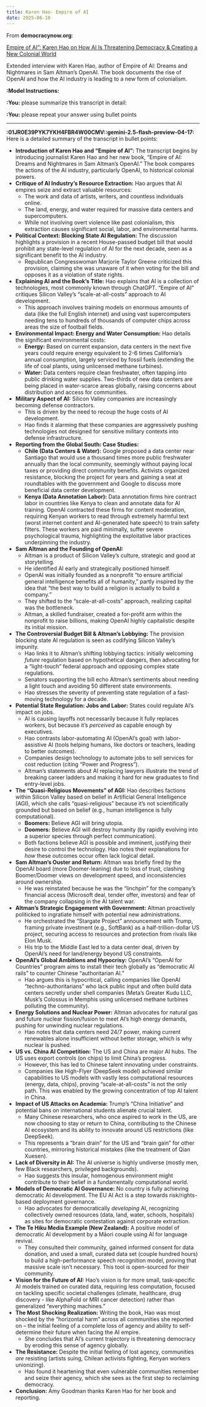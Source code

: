 ```yaml
---
title: Karen Hao- Empire of AI
date: 2025-06-10
---
```


From **democracynow.org**:

[Empire of AI”: Karen Hao on How AI Is Threatening Democracy & Creating a New Colonial World](https://www.democracynow.org/2025/6/4/karen_hao_empire_of_ai)

Extended interview with Karen Hao, author of Empire of AI: Dreams and Nightmares in Sam Altman’s OpenAI. The book documents the rise of OpenAI and how the AI industry is leading to a new form of colonialism.



**:Model Instructions:** 

**:You:** please summarize this transcript in detail:

**:You:** please repeat your answer using bullet points

---

**:01JR0E39PYK7YKH4FBR4W00CMV::gemini-2.5-flash-preview-04-17:** Here is a detailed summary of the transcript in bullet points:

*   **Introduction of Karen Hao and "Empire of AI":** The transcript begins by introducing journalist Karen Hao and her new book, "Empire of AI: Dreams and Nightmares in Sam Altman’s OpenAI." The book compares the actions of the AI industry, particularly OpenAI, to historical colonial powers.
*   **Critique of AI Industry's Resource Extraction:** Hao argues that AI empires seize and extract valuable resources:
    *   The work and data of artists, writers, and countless individuals online.
    *   The land, energy, and water required for massive data centers and supercomputers.
    *   While not involving overt violence like past colonialism, this extraction causes significant social, labor, and environmental harms.
*   **Political Context: Blocking State AI Regulation:** The discussion highlights a provision in a recent House-passed budget bill that would prohibit any state-level regulation of AI for the next decade, seen as a significant benefit to the AI industry.
    *   Republican Congresswoman Marjorie Taylor Greene criticized this provision, claiming she was unaware of it when voting for the bill and opposes it as a violation of state rights.
*   **Explaining AI and the Book's Title:** Hao explains that AI is a collection of technologies, most commonly known through ChatGPT. "Empire of AI" critiques Silicon Valley's "scale-at-all-costs" approach to AI development.
    *   This approach involves training models on enormous amounts of data (like the full English internet) and using vast supercomputers needing tens to hundreds of thousands of computer chips across areas the size of football fields.
*   **Environmental Impact: Energy and Water Consumption:** Hao details the significant environmental costs:
    *   **Energy:** Based on current expansion, data centers in the next five years could require energy equivalent to 2-6 times California's annual consumption, largely serviced by fossil fuels (extending the life of coal plants, using unlicensed methane turbines).
    *   **Water:** Data centers require clean freshwater, often tapping into public drinking water supplies. Two-thirds of new data centers are being placed in water-scarce areas globally, raising concerns about distribution and access for communities.
*   **Military Aspect of AI:** Silicon Valley companies are increasingly becoming defense contractors.
    *   This is driven by the need to recoup the huge costs of AI development.
    *   Hao finds it alarming that these companies are aggressively pushing technologies not designed for sensitive military contexts into defense infrastructure.
*   **Reporting from the Global South: Case Studies:**
    *   **Chile (Data Centers & Water):** Google proposed a data center near Santiago that would use a thousand times more public freshwater annually than the local community, seemingly without paying local taxes or providing direct community benefits. Activists organized resistance, blocking the project for years and gaining a seat at roundtables with the government and Google to discuss more beneficial data center development.
    *   **Kenya (Data Annotation Labor):** Data annotation firms hire contract labor in countries like Kenya to clean and annotate data for AI training. OpenAI contracted these firms for content moderation, requiring Kenyan workers to read through extremely harmful text (worst internet content and AI-generated hate speech) to train safety filters. These workers are paid minimally, suffer severe psychological trauma, highlighting the exploitative labor practices underpinning the industry.
*   **Sam Altman and the Founding of OpenAI:**
    *   Altman is a product of Silicon Valley's culture, strategic and good at storytelling.
    *   He identified AI early and strategically positioned himself.
    *   OpenAI was initially founded as a nonprofit "to ensure artificial general intelligence benefits all of humanity," partly inspired by the idea that "the best way to build a religion is actually to build a company."
    *   They shifted to the "scale-at-all-costs" approach, realizing capital was the bottleneck.
    *   Altman, a skilled fundraiser, created a for-profit arm within the nonprofit to raise billions, making OpenAI highly capitalistic despite its initial mission.
*   **The Controversial Budget Bill & Altman's Lobbying:** The provision blocking state AI regulation is seen as codifying Silicon Valley's impunity.
    *   Hao links it to Altman's shifting lobbying tactics: initially welcoming *future* regulation based on hypothetical dangers, then advocating for a "light-touch" federal approach and opposing complex state regulations.
    *   Senators supporting the bill echo Altman's sentiments about needing a light touch and avoiding 50 different state environments.
    *   Hao stresses the severity of preventing state regulation of a fast-moving technology for a decade.
*   **Potential State Regulation: Jobs and Labor:** States could regulate AI's impact on jobs.
    *   AI is causing layoffs not necessarily because it fully replaces workers, but because it's *perceived* as capable enough by executives.
    *   Hao contrasts labor-automating AI (OpenAI's goal) with labor-assistive AI (tools helping humans, like doctors or teachers, leading to better outcomes).
    *   Companies design technology to automate jobs to sell services for cost reduction (citing "Power and Progress").
    *   Altman's statements about AI replacing lawyers illustrate the trend of breaking career ladders and making it hard for new graduates to find entry-level jobs.
*   **The "Quasi-Religious Movements" of AGI:** Hao describes factions within Silicon Valley based on belief in Artificial General Intelligence (AGI), which she calls "quasi-religious" because it's not scientifically grounded but based on belief (e.g., human intelligence is fully computational).
    *   **Boomers:** Believe AGI will bring utopia.
    *   **Doomers:** Believe AGI will destroy humanity (by rapidly evolving into a superior species through perfect communication).
    *   Both factions believe AGI is possible and imminent, justifying their desire to control the technology. Hao notes their explanations for *how* these outcomes occur often lack logical detail.
*   **Sam Altman's Ouster and Return:** Altman was briefly fired by the OpenAI board (more Doomer-leaning) due to loss of trust, clashing Boomer/Doomer views on development speed, and inconsistencies around ownership.
    *   He was reinstated because he was the "linchpin" for the company's financial access (Microsoft deal, tender offer, investors) and fear of the company collapsing in the AI talent war.
*   **Altman's Strategic Engagement with Government:** Altman proactively politicked to ingratiate himself with potential new administrations.
    *   He orchestrated the "Stargate Project" announcement with Trump, framing private investment (e.g., SoftBank) as a half-trillion-dollar US project, securing access to resources and protection from rivals like Elon Musk.
    *   His trip to the Middle East led to a data center deal, driven by OpenAI's need for land/energy beyond US constraints.
*   **OpenAI's Global Ambitions and Hypocrisy:** OpenAI's "OpenAI for Countries" program aims to install their tech globally as "democratic AI rails" to counter Chinese "authoritarian AI."
    *   Hao argues this is hypocritical, calling companies like OpenAI "techno-authoritarians" who lack public input and often build data centers secretly under shell companies (Meta's Greater Kudu LLC, Musk's Colossus in Memphis using unlicensed methane turbines polluting the community).
*   **Energy Solutions and Nuclear Power:** Altman advocates for natural gas and future nuclear fission/fusion to meet AI's high energy demands, pushing for unwinding nuclear regulations.
    *   Hao notes that data centers need 24/7 power, making current renewables alone insufficient without better storage, which is why nuclear is pushed.
*   **US vs. China AI Competition:** The US and China are major AI hubs. The US uses export controls (on chips) to limit China's progress.
    *   However, this has led to Chinese talent innovating under constraints.
    *   Companies like High-Flyer (DeepSeek model) achieved similar capabilities to US models with vastly less computational resources (energy, data, chips), proving "scale-at-all-costs" is not the only path. This was enabled by the growing concentration of top AI talent in China.
*   **Impact of US Attacks on Academia:** Trump's "China Initiative" and potential bans on international students alienate crucial talent.
    *   Many Chinese researchers, who once aspired to work in the US, are now choosing to stay or return to China, contributing to the Chinese AI ecosystem and its ability to innovate around US restrictions (like DeepSeek).
    *   This represents a "brain drain" for the US and "brain gain" for other countries, mirroring historical mistakes (like the treatment of Qian Xuesen).
*   **Lack of Diversity in AI:** The AI universe is highly undiverse (mostly men, few Black researchers, privileged backgrounds).
    *   Hao suggests this insular, homogenous environment might contribute to their belief in a fundamentally computational world.
*   **Models of Democratic AI Governance:** No country is fully achieving democratic AI development. The EU AI Act is a step towards risk/rights-based deployment governance.
    *   Hao advocates for democratically *developing* AI, recognizing collectively owned resources (data, land, water, schools, hospitals) as sites for democratic contestation against corporate extraction.
*   **The Te Hiku Media Example (New Zealand):** A positive model of democratic AI development by a Māori couple using AI for language revival.
    *   They consulted their community, gained informed consent for data donation, and used a small, curated data set (couple hundred hours) to build a high-performance speech recognition model, proving that massive scale isn't necessary. This tool is open-sourced for their community.
*   **Vision for the Future of AI:** Hao's vision is for more small, task-specific AI models trained on curated data, requiring less computation, focused on tackling specific societal challenges (climate, healthcare, drug discovery - like AlphaFold or MRI cancer detection) rather than generalized "everything machines."
*   **The Most Shocking Realization:** Writing the book, Hao was most shocked by the "horizontal harm" across all communities she reported on – the initial feeling of a complete loss of agency and ability to self-determine their future when facing the AI empire.
    *   She concludes that AI's current trajectory is threatening democracy by eroding this sense of agency globally.
*   **The Resistance:** Despite the initial feeling of lost agency, communities *are* resisting (artists suing, Chilean activists fighting, Kenyan workers unionizing).
    *   Hao found it heartening that even vulnerable communities remember and seize their agency, which she sees as the first step to reclaiming democracy.
*   **Conclusion:** Amy Goodman thanks Karen Hao for her book and reporting.

